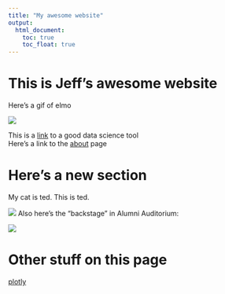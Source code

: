 ```yaml
---
title: "My awesome website"
output: 
  html_document:
    toc: true
    toc_float: true
---
```


# This is Jeff's awesome website

Here's a gif of elmo

![](https://media.giphy.com/media/drXGoW1iudhKw/giphy.gif)

This is a [link](https://p8105.com/making_websites.html) to a good data science tool  
Here's a link to the [about](about.html) page 

# Here's a new section

My cat is ted. This is ted.

![](images/ted.jpg)
Also here's the "backstage" in Alumni Auditorium:

![](images/backstage.jpg)


# Other stuff on this page 

[plotly](plotly.html)







